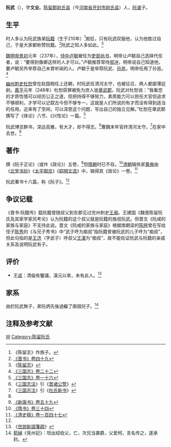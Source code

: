 '''阮武'''（{{bd|2世纪||3世纪|catIdx=R}}），字'''文业'''。[[陈留郡|陈留郡]][[尉氏县|尉氏县]]（今[[河南省|河南省]][[开封市|开封市]][[尉氏县|尉氏县]]）人，[[阮谌|阮谌]]子。

==生平==
时人多认为阮武族弟[[阮籍|阮籍]]（生于210年）<ref>《陈留志》作族子。</ref>痴狂，只有阮武叹服他，认为他胜过自己，于是大家都称赞阮籍。<ref>[[:s:晋书/卷049|《晋书》卷四十九]]</ref>阮武之知人多如此。<ref name=CLZ>《[[陈留志|陈留志]]》</ref>

[[魏明帝|魏明帝]][[景初|景初]]元年（237年），[[侍中|侍中]][[卢毓|卢毓]]被任为[[吏部尚书|吏部尚书]]，明帝让卢毓自己选择代任者，说：“要得到像卿这样的人才可以。”卢毓推荐常侍[[郑冲|郑冲]]，明帝说自己知道他，要卢毓另外举荐自己未曾听闻的人。卢毓于是举荐阮武、[[孙邕|孙邕]]，明帝任用了孙邕。<ref>[[:s:三国志/卷22|《三国志》卷二十二]]</ref>

[[幽州|幽州]][[刺史|刺史]][[杜恕|杜恕]]曾在赵国相任上还朝，时阮武任清河太守，也被征召，两人都鄙薄廷尉。[[嘉平_(曹魏)|嘉平]]元年（248年）杜恕获罪被免为庶人徙[[章武郡|章武郡]]，阮武对杜恕说：“我看您的才质性情可以经历公正之道，但把持得不够努力，素质能力可以担任大官但追求不够顺利，才学可以记叙古今但不够专一，这就是人们所说的有才而没有得到适当的任用。近来有了空闲，可以深思这个问题，写出自己的独立见解。”杜恕在章武郡撰写了《体论》八节、《兴性论》一篇。<ref>[[:s:三国志/卷16#杜畿|《三国志》卷一十六]]</ref>

阮武博览群书，深远高雅，有大才，却不得志。<ref>《[[三国志注|三国志注]]》引《[[晋诸公赞|晋诸公赞]]》</ref>曹魏末年官终清河太守。<ref>《[[三国志注|三国志注]]》引《[[杜氏新书|杜氏新书]]》</ref>在家中去世。<ref name=CLZ/>

==著作==
撰《阮子正论》（或作《政论》）五卷，<ref>[[:s:新唐书/卷59|《新唐书》卷五十九]]</ref>但[[隋朝|隋朝]]时已不存。<ref>[[:s:隋书/卷34|《隋书》卷三十四]]</ref>[[清朝|清朝]]辑佚家[[黄奭|黄奭]]由《[[北堂书钞|北堂书钞]]》《[[太平御览|太平御览]]》《[[昭明文选|昭明文选]]》中，辑得其《政论》一卷。<ref>[[:s:清史稿/卷147|《清史稿》卷一百四十七]]</ref>

阮武著书十八篇，称《阮子》。<ref name=CLZ/>

== 争议记载 ==
《晋书·阮籍传》载阮籍曾随叔父到东郡见过兖州刺史[[王昶_(三国)|王昶]]。王建国《魏晋陈留阮氏及其家学家风考论》认为阮籍的这个叔父就是阮籍的族叔阮武。但晋文《阮咸的家族与家庭》不支持此说。晋文《阮咸的家族与家庭》根据南朝梁的[[陈暄|陈暄]]曾在写给侄子[[陈秀|陈秀]]的《与兄子秀书》中“武子呼为痴叔”指阮籍曾被阮武的儿子呼为“痴叔”，但此句指的是[[王济_(晋朝)|王济]]（字武子）呼叔父[[王湛_(晋朝)|王湛]]为“痴叔”，故不能佐证阮武与阮籍的亲戚关系及说明阮武有子。

== 评价 ==
*[[王戎|王戎]]：清倫有鑒識，漢元以來，未有此人。<ref>《[[世說新語箋疏|世說新語箋疏]]》</ref>

==家系==
<center>
{{chart/start}}
{{chart| | | Ch | Ch=[[阮諶|阮諶]]}}
{{chart| |,|-|^|-|.|}}
{{chart| Wu | | Bi | Wu='''阮武'''|Bi=[[阮炳|阮炳]]}}
{{chart| |,|-|-|-|(|}}
{{chart| Ta | | Ke | Ta=[[阮坦|阮坦]]|Ke=[[阮柯|阮柯]]}}
{{chart/end}}
</center>

由於阮武無子，弟阮炳先後過繼了兩個兒子。<ref>[[荀綽|荀綽]]《兗州記》：坦出绍伯父，亡，次兄当袭爵，父爱柯，言名传之，遂承封。</ref>

== 注释及参考文献 ==
{{reflist}}

{{DEFAULTSORT:R}}
[[Category:阮姓|W]]
[[Category:陈留阮氏|Category:陈留阮氏]]